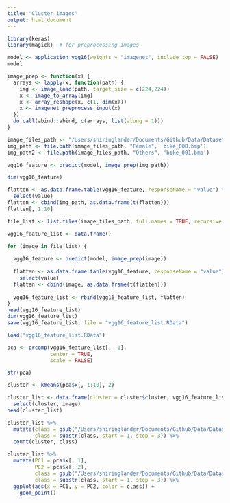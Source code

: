 ```yaml
---
title: "Cluster images"
output: html_document
---
```


```r
library(keras)
library(magick)  # for preprocessing images
```

```r
model <- application_vgg16(weights = "imagenet", include_top = FALSE)
model
```

```r
image_prep <- function(x) {
  arrays <- lapply(x, function(path) {
    img <- image_load(path, target_size = c(224,224))
    x <- image_to_array(img)
    x <- array_reshape(x, c(1, dim(x)))
    x <- imagenet_preprocess_input(x)
  })
  do.call(abind::abind, c(arrays, list(along = 1)))
}
```

```r
image_files_path <- "/Users/shiringlander/Documents/Github/Data/Dataset_mshack/MaleVsFemaleBikes"
img_path <- file.path(image_files_path, "Female", 'bike_008.bmp')
img_path2 <- file.path(image_files_path, "Others", 'bike_001.bmp')
```

```r
vgg16_feature <- predict(model, image_prep(img_path))
```

```r
dim(vgg16_feature)
```

```r
flatten <- as.data.frame.table(vgg16_feature, responseName = "value") %>%
  select(value)
flatten <- cbind(img_path, as.data.frame(t(flatten)))
flatten[, 1:10]
```

```r
file_list <- list.files(image_files_path, full.names = TRUE, recursive = TRUE)
```

```r
vgg16_feature_list <- data.frame()

for (image in file_list) {
  
  vgg16_feature <- predict(model, image_prep(image))
  
  flatten <- as.data.frame.table(vgg16_feature, responseName = "value") %>%
    select(value)
  flatten <- cbind(image, as.data.frame(t(flatten)))
  
  vgg16_feature_list <- rbind(vgg16_feature_list, flatten)
}
head(vgg16_feature_list)
dim(vgg16_feature_list)
save(vgg16_feature_list, file = "vgg16_feature_list.RData")
```

```r
load("vgg16_feature_list.RData")
```

```r
pca <- prcomp(vgg16_feature_list[, -1],
              center = TRUE,
              scale = FALSE)

str(pca)
```

```r
cluster <- kmeans(pca$x[, 1:10], 2)

cluster_list <- data.frame(cluster = cluster$cluster, vgg16_feature_list) %>%
  select(cluster, image)
head(cluster_list)
```

```r
cluster_list %>%
  mutate(class = gsub("/Users/shiringlander/Documents/Github/Data/Dataset_mshack/MaleVsFemaleBikes/", "", image),
         class = substr(class, start = 1, stop = 3)) %>%
  count(cluster, class)
```

```r
cluster_list %>%
  mutate(PC1 = pca$x[, 1],
         PC2 = pca$x[, 2],
         class = gsub("/Users/shiringlander/Documents/Github/Data/Dataset_mshack/MaleVsFemaleBikes/", "", image),
         class = substr(class, start = 1, stop = 3)) %>%
  ggplot(aes(x = PC1, y = PC2, color = class)) +
    geom_point()
```

